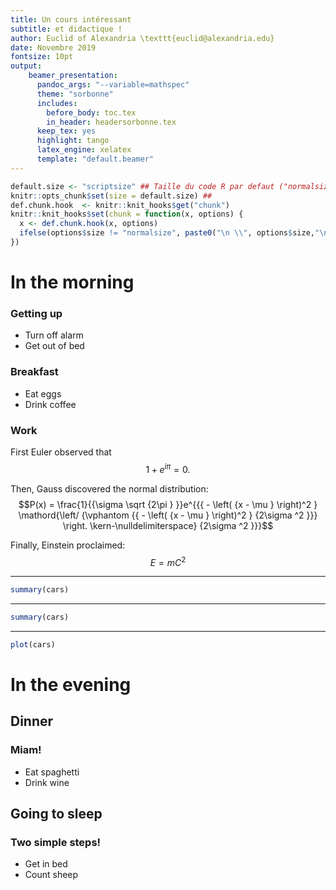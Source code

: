 ```yaml
---
title: Un cours intéressant
subtitle: et didactique !
author: Euclid of Alexandria \texttt{euclid@alexandria.edu}
date: Novembre 2019
fontsize: 10pt
output:
    beamer_presentation: 
      pandoc_args: "--variable=mathspec"
      theme: "sorbonne"
      includes:
        before_body: toc.tex
        in_header: headersorbonne.tex
      keep_tex: yes
      highlight: tango
      latex_engine: xelatex
      template: "default.beamer"
---
```


```r
default.size <- "scriptsize" ## Taille du code R par defaut ("normalsize", "tiny", "scriptsize", 'footnotesize", "small", "large", "Large", "LARGE", "huge", "Huge")
knitr::opts_chunk$set(size = default.size) ## 
def.chunk.hook  <- knitr::knit_hooks$get("chunk")
knitr::knit_hooks$set(chunk = function(x, options) {
  x <- def.chunk.hook(x, options)
  ifelse(options$size != "normalsize", paste0("\n \\", options$size,"\n\n", x, "\n\n \\normalsize"), x)
})

```

# In the morning

### Getting up

- Turn off alarm
- Get out of bed

### Breakfast

- Eat eggs
- Drink coffee

### Work

First Euler observed that
$$1 + e^{i \pi} = 0.$$

Then, Gauss discovered the normal distribution:
$$P(x) = \frac{1}{{\sigma \sqrt {2\pi } }}e^{{{ - \left( {x - \mu } \right)^2 } \mathord{\left/ {\vphantom {{ - \left( {x - \mu } \right)^2 } {2\sigma ^2 }}} \right. \kern-\nulldelimiterspace} {2\sigma ^2 }}}$$

Finally, Einstein proclaimed: 
$$E = m C^2$$

---


```r
summary(cars)
```

---

```r
summary(cars)
```

---

```r
plot(cars)
```

# In the evening

## Dinner

### Miam!

- Eat spaghetti
- Drink wine

## Going to sleep

### Two simple steps!

- Get in bed
- Count sheep
